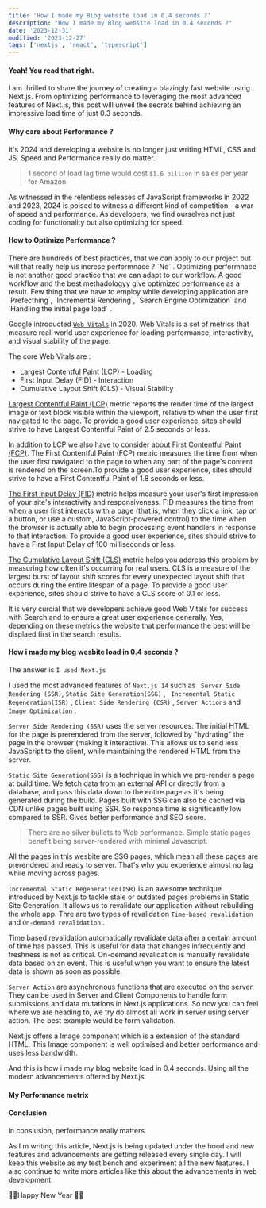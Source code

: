 ```yaml
---
title: 'How I made my Blog website load in 0.4 seconds ?'
description: "How I made my Blog website load in 0.4 seconds ?"
date: '2023-12-31'
modified: '2023-12-27'
tags: ['nextjs', 'react', 'typescript']
---
```


<h4>Yeah! You read that right.</h4>
I am thrilled to share the journey of creating a blazingly fast website using Next.js. From optimizing performance to leveraging the most advanced features of Next.js, this post will unveil the secrets behind achieving an impressive load time of just 0.3 seconds.

<h4>Why care about Performance ? </h4>
It's 2024 and developing a website is no longer just writing HTML, CSS and JS. Speed and Performance really do matter.

>  1 second of load lag time would cost `$1.6 billion` in sales per year for Amazon

As witnessed in the relentless releases of JavaScript frameworks in 2022 and 2023, 2024 is poised to witness a different kind of competition - a war of speed and performance.  As developers, we find ourselves not just coding for functionality but also optimizing for speed.

<h4>How to Optimize Performance ? </h4>
There are hundreds of best practices, that we can apply to our project but will that really help us increse performnace ? `No` . Optimizing performnace is not another good practice that we can adapt to our workflow. A good workflow and the best methadologyy give optimized performance as a result. Few thing that we have to employ while developing application are `Prefecthing`, `Incremental Rendering`, `Search Engine Optimization` and `Handling the initial page load` . 

Google introducted [`Web Vitals`](https://developers.google.com/search/docs/appearance/core-web-vitals) in 2020. Web Vitals is a set of metrics that measure real-world user experience for loading performance, interactivity, and visual stability of the page.

The core Web Vitals are :
- Largest Contentful Paint (LCP) - Loading
- First Input Delay (FID) - Interaction
- Cumulative Layout Shift (CLS) - Visual Stability

[Largest Contentful Paint (LCP)](https://web.dev/articles/lcp) metric reports the render time of the largest image or text block visible within the viewport, relative to when the user first navigated to the page. To provide a good user experience, sites should strive to have Largest Contentful Paint of 2.5 seconds or less. 

In addition to LCP we also have to consider about [First Contentful Paint (FCP)](https://web.dev/articles/fcp). The First Contentful Paint (FCP) metric measures the time from when the user first navigated to the page to when any part of the page's content is rendered on the screen.To provide a good user experience, sites should strive to have a First Contentful Paint of 1.8 seconds or less.

[The First Input Delay (FID)](https://web.dev/articles/fid) metric helps measure your user's first impression of your site's interactivity and responsiveness. FID measures the time from when a user first interacts with a page (that is, when they click a link, tap on a button, or use a custom, JavaScript-powered control) to the time when the browser is actually able to begin processing event handlers in response to that interaction. To provide a good user experience, sites should strive to have a First Input Delay of 100 milliseconds or less.

[The Cumulative Layout Shift (CLS)](https://web.dev/articles/cls) metric helps you address this problem by measuring how often it's occurring for real users. CLS is a measure of the largest burst of layout shift scores for every unexpected layout shift that occurs during the entire lifespan of a page. To provide a good user experience, sites should strive to have a CLS score of 0.1 or less. 

It is very curcial that we developers achieve good Web Vitals for success with Search and to ensure a great user experience generally. Yes, depending on these metrics the website that performance the best will be displaed first in the search results.

<h4>How i made my blog wesbite load in 0.4 seconds ?</h4>

The answer is `I used Next.js`

I used the most advanced features of `Next.js 14` such as ` Server Side Rendering (SSR)`, `Static Site Generation(SSG)` , ` Incremental Static Regeneration(ISR)` , `Client Side Rendering (CSR)` , `Server Actions` and `Image Optimization` .

`Server Side Rendering (SSR)` uses the server resources. The initial HTML for the page is prerendered from the server, followed by "hydrating" the page in the browser (making it interactive). This allows us to send less JavaScript to the client, while maintaining the rendered HTML from the server. 

`Static Site Generation(SSG)` is a technique in which we pre-render a page at build time. We fetch data from an external API or directly from a database, and pass this data down to the entire page as it's being generated during the build. Pages built with SSG can also be cached via CDN unlike pages built using SSR. So response time is significantly low compared to SSR. Gives better performance and SEO score.

> There are no silver bullets to Web performance. Simple static pages benefit being server-rendered with minimal Javascript. 

All the pages in this wesbite are SSG pages, which mean all these pages are prerendered and ready to server. That's why you experience almost no lag while moving across pages.

`Incremental Static Regeneration(ISR)` is an awesome technique introduced by Next.js to tackle stale or outdated pages problems in Static Site Generation. It allows us to revalidate our application without rebuilding the whole app. Thre are two types of revalidation `Time-based revalidation` and `On-demand revalidation` . 

Time based revalidation automatically revalidate data after a certain amount of time has passed. This is useful for data that changes infrequently and freshness is not as critical. On-demand revalidation is manually revalidate data based on an event. This is useful when you want to ensure the latest data is shown as soon as possible. 

`Server Action` are asynchronous functions that are executed on the server. They can be used in Server and Client Components to handle form submissions and data mutations in Next.js applications. So now you can feel where we are heading to, we try do almost all work in server using server action. The best example would be form validation. 

Next.js offers a Image component which is a extension of the standard HTML. This Image component is well optimised and better performance and uses less bandwidth.

And this is how i made my blog website load in 0.4 seconds. Using all the modern advancements offered by Next.js 

<h4>My Performance metrix</h4>

<h4>Conclusion</h4>

In conslusion, performance really matters.

As I m writing this article, Next.js is being updated under the hood and new features and advancements are getting released every single day. I will keep this website as my test bench and experiment all the new features. I also continue to write more articles like this about the advancements in web development. 

🎉🎉Happy New Year 🎉🎉

